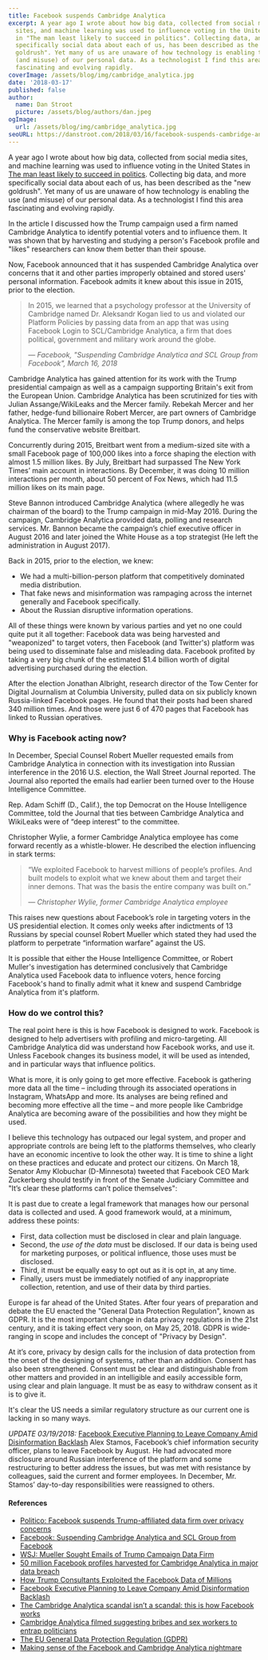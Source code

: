 ```yaml
---
title: Facebook suspends Cambridge Analytica
excerpt: A year ago I wrote about how big data, collected from social media
  sites, and machine learning was used to influence voting in the United States
  in "The man least likely to succeed in politics". Collecting data, and more
  specifically social data about each of us, has been described as the "new
  goldrush". Yet many of us are unaware of how technology is enabling the use
  (and misuse) of our personal data. As a technologist I find this area
  fascinating and evolving rapidly.
coverImage: /assets/blog/img/cambridge_analytica.jpg
date: '2018-03-17'
published: false
author:
  name: Dan Stroot
  picture: /assets/blog/authors/dan.jpeg
ogImage:
  url: /assets/blog/img/cambridge_analytica.jpg
seoURL: https://danstroot.com/2018/03/16/facebook-suspends-cambridge-analytica/
---
```


A year ago I wrote about how big data, collected from social media sites, and machine learning was used to influence voting in the United States in [The man least likely to succeed in politics](/posts/2017-03-19-the-man-least-likely-to-succeed-in-politics/). Collecting big data, and more specifically social data about each of us, has been described as the "new goldrush". Yet many of us are unaware of how technology is enabling the use (and misuse) of our personal data. As a technologist I find this area fascinating and evolving rapidly.

In the article I discussed how the Trump campaign used a firm named Cambridge Analytica to identify potential voters and to influence them. It was shown that by harvesting and studying a person's Facebook profile and "likes" researchers can know them better than their spouse.

Now, Facebook announced that it has suspended Cambridge Analytica over concerns that it and other parties improperly obtained and stored users' personal information. Facebook admits it knew about this issue in 2015, prior to the election.

> In 2015, we learned that a psychology professor at the University of Cambridge named Dr. Aleksandr Kogan lied to us and violated our Platform Policies by passing data from an app that was using Facebook Login to SCL/Cambridge Analytica, a firm that does political, government and military work around the globe.
>
> <cite>
>   &mdash; Facebook, "Suspending Cambridge Analytica and SCL Group from Facebook", March 16, 2018
> </cite>

Cambridge Analytica has gained attention for its work with the Trump presidential campaign as well as a campaign supporting Britain's exit from the European Union. Cambridge Analytica has been scrutinized for ties with Julian Assange/WikiLeaks and the Mercer family. Rebekah Mercer and her father, hedge-fund billionaire Robert Mercer, are part owners of Cambridge Analytica. The Mercer family is among the top Trump donors, and helps fund the conservative website Breitbart.

Concurrently during 2015, Breitbart went from a medium-sized site with a small Facebook page of 100,000 likes into a force shaping the election with almost 1.5 million likes. By July, Breitbart had surpassed The New York Times’ main account in interactions. By December, it was doing 10 million interactions per month, about 50 percent of Fox News, which had 11.5 million likes on its main page.

Steve Bannon introduced Cambridge Analytica (where allegedly he was chairman of the board) to the Trump campaign in mid-May 2016. During the campaign, Cambridge Analytica provided data, polling and research services. Mr. Bannon became the campaign’s chief executive officer in August 2016 and later joined the White House as a top strategist (He left the administration in August 2017).

Back in 2015, prior to the election, we knew:

- We had a multi-billion-person platform that competitively dominated media distribution.
- That fake news and misinformation was rampaging across the internet generally and Facebook specifically.
- About the Russian disruptive information operations.

All of these things were known by various parties and yet no one could quite put it all together: Facebook data was being harvested and "weaponized" to target voters, then Facebook (and Twitter's) platform was being used to disseminate false and misleading data. Facebook profited by taking a very big chunk of the estimated $1.4 billion worth of digital advertising purchased during the election.

After the election Jonathan Albright, research director of the Tow Center for Digital Journalism at Columbia University, pulled data on six publicly known Russia-linked Facebook pages. He found that their posts had been shared 340 million times. And those were just 6 of 470 pages that Facebook has linked to Russian operatives.

### Why is Facebook acting now?

In December, Special Counsel Robert Mueller requested emails from Cambridge Analytica in connection with its investigation into Russian interference in the 2016 U.S. election, the Wall Street Journal reported. The Journal also reported the emails had earlier been turned over to the House Intelligence Committee.

Rep. Adam Schiff (D., Calif.), the top Democrat on the House Intelligence Committee, told the Journal that ties between Cambridge Analytica and WikiLeaks were of “deep interest” to the committee.

Christopher Wylie, a former Cambridge Analytica employee has come forward recently as a whistle-blower. He described the election influencing in stark terms:

> “We exploited Facebook to harvest millions of people’s profiles. And built models to exploit what we knew about them and target their inner demons. That was the basis the entire company was built on.”
>
> <cite>&mdash; Christopher Wylie, former Cambridge Analytica employee</cite>

This raises new questions about Facebook’s role in targeting voters in the US presidential election. It comes only weeks after indictments of 13 Russians by special counsel Robert Mueller which stated they had used the platform to perpetrate “information warfare” against the US.

It is possible that either the House Intelligence Committee, or Robert Muller's investigation has determined conclusively that Cambridge Analytica used Facebook data to influence voters, hence forcing Facebook's hand to finally admit what it knew and suspend Cambridge Analytica from it's platform.

### How do we control this?

The real point here is this is how Facebook is designed to work. Facebook is designed to help advertisers with profiling and micro-targeting. All Cambridge Analytica did was understand how Facebook works, and use it. Unless Facebook changes its business model, it will be used as intended, and in particular ways that influence politics.

What is more, it is only going to get more effective. Facebook is gathering more data all the time – including through its associated operations in Instagram, WhatsApp and more. Its analyses are being refined and becoming more effective all the time – and more people like Cambridge Analytica are becoming aware of the possibilities and how they might be used.

I believe this technology has outpaced our legal system, and proper and appropriate controls are being left to the platforms themselves, who clearly have an economic incentive to look the other way. It is time to shine a light on these practices and educate and protect our citizens. On March 18, Senator Amy Klobuchar (D-Minnesota) tweeted that Facebook CEO Mark Zuckerberg should testify in front of the Senate Judiciary Committee and "It’s clear these platforms can’t police themselves":

<CustomTweet id='975158333446541312' />

It is past due to create a legal framework that manages how our personal data is collected and used. A good framework would, at a minimum, address these points:

- First, data collection must be disclosed in clear and plain language.
- Second, the _use of the data_ must be disclosed. If our data is being used for marketing purposes, or political influence, those uses must be disclosed.
- Third, it must be equally easy to opt out as it is opt in, at any time.
- Finally, users must be immediately notified of any inappropriate collection, retention, and use of their data by third parties.

Europe is far ahead of the United States. After four years of preparation and debate the EU enacted the "General Data Protection Regulation", known as GDPR. It is the most important change in data privacy regulations in the 21st century, and it is taking effect very soon, on May 25, 2018. GDPR is wide-ranging in scope and includes the concept of "Privacy by Design".

At it’s core, privacy by design calls for the inclusion of data protection from the onset of the designing of systems, rather than an addition. Consent has also been strengthened. Consent must be clear and distinguishable from other matters and provided in an intelligible and easily accessible form, using clear and plain language. It must be as easy to withdraw consent as it is to give it.​

It's clear the US needs a similar regulatory structure as our current one is lacking in so many ways.

_UPDATE 03/19/2018:_ [Facebook Executive Planning to Leave Company Amid Disinformation Backlash](https://www.nytimes.com/2018/03/19/technology/facebook-alex-stamos.html?hp&action=click&pgtype=Homepage&clickSource=story-heading&module=first-column-region&region=top-news&WT.nav=top-news) Alex Stamos, Facebook’s chief information security officer, plans to leave Facebook by August. He had advocated more disclosure around Russian interference of the platform and some restructuring to better address the issues, but was met with resistance by colleagues, said the current and former employees. In December, Mr. Stamos’ day-to-day responsibilities were reassigned to others.

#### References

- [Politico: Facebook suspends Trump-affiliated data firm over privacy concerns](https://www.politico.com/story/2018/03/16/facebook-cambridge-analytica-suspended-trump-campaign-468692?cid=apn)
- [Facebook: Suspending Cambridge Analytica and SCL Group from Facebook](https://newsroom.fb.com/news/2018/03/suspending-cambridge-analytica/)
- [WSJ: Mueller Sought Emails of Trump Campaign Data Firm](https://www.wsj.com/articles/mueller-sought-emails-of-trump-campaign-data-firm-1513296899)
- [50 million Facebook profiles harvested for Cambridge Analytica in major data breach](https://www.theguardian.com/news/2018/mar/17/cambridge-analytica-facebook-influence-us-election)
- [How Trump Consultants Exploited the Facebook Data of Millions](https://www.nytimes.com/2018/03/17/us/politics/cambridge-analytica-trump-campaign.html)
- [Facebook Executive Planning to Leave Company Amid Disinformation Backlash](https://www.nytimes.com/2018/03/19/technology/facebook-alex-stamos.html?hp&action=click&pgtype=Homepage&clickSource=story-heading&module=first-column-region&region=top-news&WT.nav=top-news)
- [The Cambridge Analytica scandal isn’t a scandal: this is how Facebook works](https://www.independent.co.uk/voices/camridge-analytica-scandal-how-facebook-works-harvesting-data-politics-trump-brexit-a8264051.html)
- [Cambridge Analytica filmed suggesting bribes and sex workers to entrap politicians](https://www.channel4.com/news/cambridge-analytica-revealed-trumps-election-consultants-filmed-saying-they-use-bribes-and-sex-workers-to-entrap-politicians-investigation)
- [The EU General Data Protection Regulation (GDPR)](https://www.eugdpr.org/eugdpr.org.html)
- [Making sense of the Facebook and Cambridge Analytica nightmare](https://www.engadget.com/amp/2018/03/19/facebook-and-cambridge-analytica-nightmare/)
